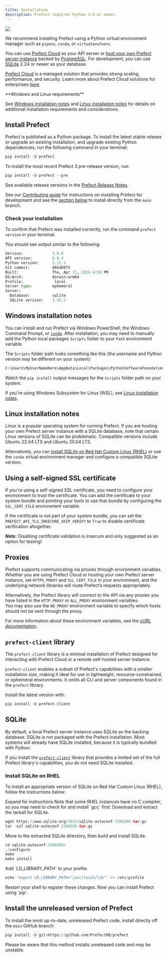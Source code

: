 ```yaml
---
title: Installation 
description: Prefect requires Python 3.9 or newer.
---
```


<p align="left">
  <a href="https://pypi.python.org/pypi/prefect/" alt="Python Versions">
    <img src="https://img.shields.io/pypi/pyversions/prefect?color=0052FF&labelColor=090422" />
  </a>
</p>

We recommend installing Prefect using a Python virtual environment manager such as `pipenv`, `conda`, or `virtualenv`/`venv`.

You can use [Prefect Cloud](https://docs.prefect.io/ui/cloud/) as your API server or [host your own Prefect server instance](https://docs.prefect.io/host/) backed by [PostgreSQL](https://docs.prefect.io/concepts/database/#configuring_a_postgresql_database). For development, you can use [SQLite](https://docs.prefect.io/concepts/database/#configuring_a_sqlite_database) 2.24 or newer as your database.

[Prefect Cloud](https://docs.prefect.io/cloud/) is a managed solution that provides strong scaling, performance, and security. Learn more about Prefect Cloud solutions for enterprises [here](https://www.prefect.io/pricing).

<Note>
**Windows and Linux requirements**

See [Windows installation notes](#windows-installation-notes) and [Linux installation notes](#linux-installation-notes) for details on additional installation requirements and considerations.
</Note>

## Install Prefect

Prefect is published as a Python package. To install the latest stable release or upgrade an existing installation, and upgrade existing Python dependencies, run the following command in your terminal:

```python
pip install -U prefect
```

To install the most recent Prefect 3 pre-release version, run:

```python
pip install -U prefect --pre
```

See available release versions in the [Prefect Release Notes](https://github.com/PrefectHQ/prefect/blob/main/RELEASE-NOTES.md).

See our [Contributing guide](https://docs.prefect.io/contributing/) for instructions on installing Prefect for development and see the [section below](#installing_unreleased_code) to install directly from the `main` branch.

### Check your installation

To confirm that Prefect was installed correctly, run the command `prefect version` in your terminal.

You should see output similar to the following:

```python
Version:             3.0.0
API version:         0.8.4
Python version:      3.12.2
Git commit:          d6bdb075
Built:               Thu, Apr 11, 2024 6:58 PM
OS/Arch:             darwin/arm64
Profile:              local
Server type:         ephemeral
Server:
  Database:          sqlite
  SQLite version:    3.45.2
```

## Windows installation notes

You can install and run Prefect via Windows PowerShell, the Windows Command Prompt, or [`conda`](https://docs.conda.io/projects/conda/en/latest/user-guide/install/windows.html). After installation, you may need to manually add the Python local packages `Scripts` folder to your `Path` environment variable.

The `Scripts` folder path looks something like this (the username and Python version may be different on your system):

```python
C:\Users\MyUserNameHere\AppData\Local\Packages\PythonSoftwareFoundation.Python.3.11_qbz5n2kfra8p0\LocalCache\local-packages\Python311\Scripts
```

Watch the `pip install` output messages for the `Scripts` folder path on your system.

If you're using Windows Subsystem for Linux (WSL), see [Linux installation notes](#linux-installation-notes).

## Linux installation notes

Linux is a popular operating system for running Prefect. If you are hosting your own Prefect server instance with a SQLite database, note that certain Linux versions of SQLite can be problematic. Compatible versions include Ubuntu 22.04 LTS and Ubuntu 20.04 LTS.

Alternatively, you can [install SQLite on Red Hat Custom Linux (RHEL)](#install-sqlite-on-rhel) or use the `conda` virtual environment manager and configure a compatible SQLite version.

## Using a self-signed SSL certificate

If you're using a self-signed SSL certificate, you need to configure your environment to trust the certificate. You can add the certificate to your system bundle and pointing your tools to use that bundle by configuring the `SSL_CERT_FILE` environment variable.

If the certificate is not part of your system bundle, you can set the `PREFECT_API_TLS_INSECURE_SKIP_VERIFY` to `True` to disable certificate verification altogether.

**_Note:_** Disabling certificate validation is insecure and only suggested as an option for testing!

## Proxies

Prefect supports communicating via proxies through environment variables. Whether you are using Prefect Cloud or hosting your own Prefect server instance, set `HTTPS_PROXY` and `SSL_CERT_FILE` in your environment, and the underlying network libraries will route Prefect’s requests appropriately.

Alternatively, the Prefect library will connect to the API via any proxies you have listed in the `HTTP_PROXY` or `ALL_PROXY` environment variables.  
You may also use the `NO_PROXY` environment variable to specify which hosts should not be sent through the proxy.

For more information about these environment variables, see the [cURL documentation](https://everything.curl.dev/usingcurl/proxies/env).

## `prefect-client` library

The `prefect-client` library is a minimal installation of Prefect designed for interacting with Prefect Cloud or a remote self-hosted server instance.

`prefect-client` enables a subset of Prefect's capabilities with a smaller installation size, making it ideal for use in lightweight, resource-constrained, or ephemeral environments. It omits all CLI and server components found in the `prefect` library.

Install the latest version with:

```python
pip install -U prefect-client
```

## SQLite

By default, a local Prefect server instance uses SQLite as the backing database. SQLite is not packaged with the Prefect installation. Most systems will already have SQLite installed, because it is typically bundled with Python.

<Info>

If you install the [`prefect-client`](https://pypi.org/project/prefect-client/) library that provides a limited set of the full Prefect library's capabilities, you do not need SQLite installed.
</Info>

### Install SQLite on RHEL

To install an appropriate version of SQLite on Red Hat Custom Linux (RHEL), follow the instructions below:

Expand for instructions Note that some RHEL instances have no C compiler, so you may need to check for and install \`gcc\` first: Download and extract the tarball for SQLite.

```python
wget https://www.sqlite.org/2022/sqlite-autoconf-3390200.tar.gz
tar -xzf sqlite-autoconf-3390200.tar.gz
```

Move to the extracted SQLite directory, then build and install SQLite.

```python
cd sqlite-autoconf-3390200/
./configure
make
make install
```

Add \`LD\_LIBRARY\_PATH\` to your profile.

```python
echo 'export LD_LIBRARY_PATH="/usr/local/lib"' >> /etc/profile
```

Restart your shell to register these changes. Now you can install Prefect using \`pip\`.

## Install the unreleased version of Prefect

To install the most up-to-date, unreleased Prefect code, install directly off the `main` GitHub branch: 

```python
pip install -U git+https://github.com/PrefectHQ/prefect
```
 
Please be aware that this method installs unreleased code and may be unstable.
